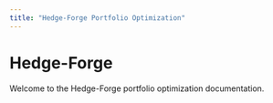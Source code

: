 ```yaml
---
title: "Hedge-Forge Portfolio Optimization"
---
```


# Hedge-Forge

Welcome to the Hedge-Forge portfolio optimization documentation.
